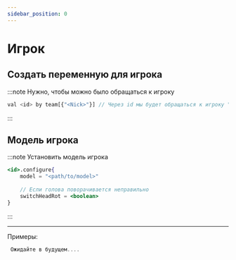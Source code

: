 ```yaml
---
sidebar_position: 0
---
```


# Игрок

## Создать переменную для игрока

:::note Нужно, чтобы можно было обращаться к игроку
```jsx
val <id> by team[{"<Nick>"}] // Через id мы будет обращаться к игроку "Nick"
```
:::

## Модель игрока

:::note Установить модель игрока
```jsx
<id>.configure{
    model = "<path/to/model>"
    
    // Если голова поворачивается неправильно
    switchHeadRot = <boolean>
}
```

:::

---

Примеры:
```jsx
 Ожидайте в будущем....
```
